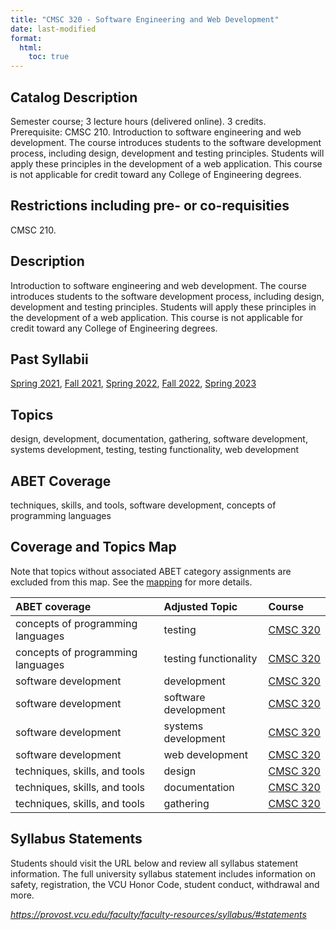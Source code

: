 ```yaml
---
title: "CMSC 320 - Software Engineering and Web Development"
date: last-modified
format:
  html:
    toc: true
---
```


## Catalog Description

Semester course; 3 lecture hours (delivered online). 3 credits. Prerequisite: CMSC 210. Introduction to software engineering and web development. The course introduces students to the software development process, including design, development and testing principles. Students will apply these principles in the development of a web application. This course is not applicable for credit toward any College of Engineering degrees.


## Restrictions including pre- or co-requisities
 
CMSC 210.

## Description

Introduction to software engineering and web development. The course introduces students to the software development process, including design, development and testing principles. Students will apply these principles in the development of a web application. This course is not applicable for credit toward any College of Engineering degrees.

## Past Syllabii

<a href='./202120/CMSC_320_Syllabus_Spring_2021.pdf'>Spring 2021</a>, <a href='./202210/CMSC_320_Syllabus_Fall_2021.pdf'>Fall 2021</a>, <a href='./202220/CMSC_320_Syllabus_Spring_2022.pdf'>Spring 2022</a>, <a href='./202310/CMSC_320_Syllabus_Fall_2022.pdf'>Fall 2022</a>, <a href='./202320/CMSC_320_Syllabus_Spring_2023.pdf'>Spring 2023</a>

## Topics

design, development, documentation, gathering, software development, systems development, testing, testing functionality, web development

## ABET Coverage

techniques, skills, and tools, software development, concepts of programming languages

## Coverage and Topics Map

Note that topics without associated ABET category assignments are excluded from this map.  See the [mapping](https://docs.google.com/spreadsheets/d/1qrN3L7eRLsM-aVMHYaLQN-FMYtrTJf0_h6dLKlUdPkk/edit#gid=338318647) for more details.

ABET coverage                      Adjusted Topic         Course
---------------------------------  ---------------------  ----------------------------------
concepts of programming languages  testing                <a href='CMSC320.qmd'>CMSC 320</a>
concepts of programming languages  testing functionality  <a href='CMSC320.qmd'>CMSC 320</a>
software development               development            <a href='CMSC320.qmd'>CMSC 320</a>
software development               software development   <a href='CMSC320.qmd'>CMSC 320</a>
software development               systems development    <a href='CMSC320.qmd'>CMSC 320</a>
software development               web development        <a href='CMSC320.qmd'>CMSC 320</a>
techniques, skills, and tools      design                 <a href='CMSC320.qmd'>CMSC 320</a>
techniques, skills, and tools      documentation          <a href='CMSC320.qmd'>CMSC 320</a>
techniques, skills, and tools      gathering              <a href='CMSC320.qmd'>CMSC 320</a>


## Syllabus Statements

Students should visit the URL below and review all syllabus statement information. The full university syllabus statement includes information on safety, registration, the VCU Honor Code, student conduct, withdrawal and more.

*<https://provost.vcu.edu/faculty/faculty-resources/syllabus/#statements>*


